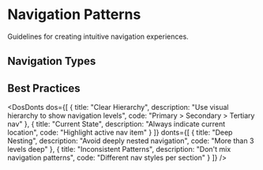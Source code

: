 
<Meta title="Patterns/Navigation" />

# Navigation Patterns

Guidelines for creating intuitive navigation experiences.

## Navigation Types

<Table 
    columns={[
        { key: "type", header: "Type" },
        { key: "usage", header: "Usage" },
        { key: "example", header: "Example" }
    ]}
    data={[
        { type: "Top Nav", usage: "Primary navigation", example: "Main menu items" },
        { type: "Side Nav", usage: "Section navigation", example: "Dashboard sidebar" },
        { type: "Breadcrumbs", usage: "Hierarchical navigation", example: "Current page path" },
        { type: "Tab Nav", usage: "Content switching", example: "Profile sections" },
        { type: "Footer Nav", usage: "Secondary navigation", example: "Legal links" }
    ]}
/>

## Best Practices

<DosDonts 
    dos={[
        {
            title: "Clear Hierarchy",
            description: "Use visual hierarchy to show navigation levels",
            code: "Primary > Secondary > Tertiary nav"
        },
        {
            title: "Current State",
            description: "Always indicate current location",
            code: "Highlight active nav item"
        }
    ]}
    donts={[
        {
            title: "Deep Nesting",
            description: "Avoid deeply nested navigation",
            code: "More than 3 levels deep"
        },
        {
            title: "Inconsistent Patterns",
            description: "Don't mix navigation patterns",
            code: "Different nav styles per section"
        }
    ]}
/> 